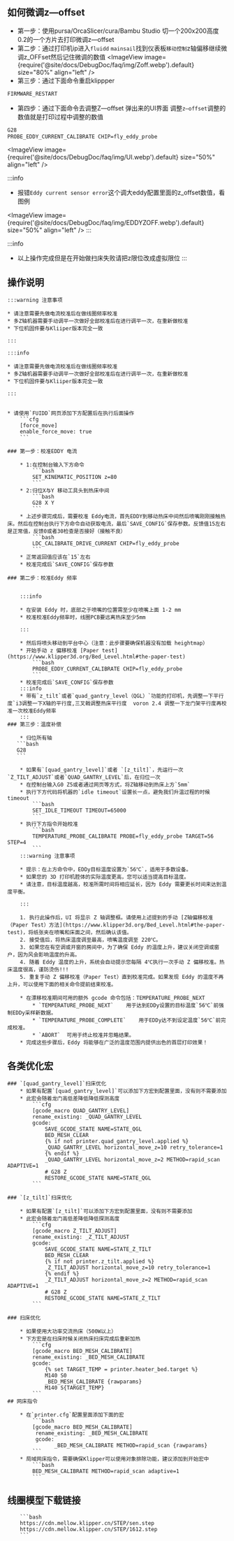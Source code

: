 
## 如何微调z—offset
* 第一步：使用pursa/OrcaSlicer/cura/Bambu Studio 切一个200x200高度0.2的一个方片去打印微调z—offset
* 第二步：通过打印机ip进入`fluidd` `mainsail`找到仪表板`移动控制`z轴偏移继续微调z_OFFset然后记住微调的数值
<ImageView image={require('@site/docs/DebugDoc/faq/img/Zoff.webp').default} size="80%" align="left" />
* 第三步：通过下面命令重启klippper
```bash
FIRMWARE_RESTART
```
* 第四步：通过下面命令去调整Z—offset 弹出来的UI界面 调整`z—offset`调整的数值就是打印过程中调整的数值
```bash
G28
PROBE_EDDY_CURRENT_CALIBRATE CHIP=fly_eddy_probe
```
<ImageView image={require('@site/docs/DebugDoc/faq/img/UI.webp').default} size="50%" align="left" />

:::info
* 报错`Eddy current sensor error`这个调大eddy配置里面的z_offset数值，看图例

<ImageView image={require('@site/docs/DebugDoc/faq/img/EDDYZOFF.webp').default} size="50%" align="left" />
:::

:::info
 * 以上操作完成但是在开始做扫床失败请把z限位改成虚拟限位
:::


## 操作说明

    :::warning 注意事项

    * 请注意需要先做电流校准后在做线圈频率校准
    * 多Z轴机器需要手动调平一次做好全部校准后在进行调平一次，在重新做校准
    * 下位机固件要与Kliiper版本完全一致

    :::

    :::info

    * 请注意需要先做电流校准后在做线圈频率校准
    * 多Z轴机器需要手动调平一次做好全部校准后在进行调平一次，在重新做校准
    * 下位机固件要与Kliiper版本完全一致

    :::


    * 请使用`FUIDD`网页添加下方配置后在执行后面操作
        ```cfg
        [force_move]
        enable_force_move: true
        ```

    ### 第一步：校准EDDY 电流

        * 1:在控制台输入下方命令
            ```bash
            SET_KINEMATIC_POSITION z=80
            ```
        * 2:归位X与Y 移动工具头到热床中间
            ```bash
            G28 X Y
            ```
        * 上述步骤完成后，需要校准 Eddy电流，首先EDDY到移动热床中间然后喷嘴刚刚接触热床。然后在控制台执行下方命令自动获取电流，最后`SAVE_CONFIG`保存参数。反馈值15左右是正常值，反馈0或者30检查是否接好（接触不良）
            ```bash
            LDC_CALIBRATE_DRIVE_CURRENT CHIP=fly_eddy_probe
            ```
        * 正常返回值应该在`15`左右
        * 校准完成后`SAVE_CONFIG`保存参数

    ### 第二步：校准Eddy 频率


        :::info

        * 在安装 Eddy 时，底部之于喷嘴的位置需至少在喷嘴上面 1-2 mm
        * 校准校准Eddy频率时，线圈PCB要远离热床至少5mm

        :::

        * 然后将喷头移动到平台中心（注意：此步骤要确保机器没有加载 heightmap）
        * 开始手动 z 偏移校准 [Paper test](https://www.klipper3d.org/Bed_Level.html#the-paper-test)
            ```bash
            PROBE_EDDY_CURRENT_CALIBRATE CHIP=fly_eddy_probe
            ```
        * 校准完成后`SAVE_CONFIG`保存参数
        :::info
        * 带有`z_tilt`或者`quad_gantry_level（QGL）`功能的打印机，先调整一下平行度`i3调整一下X轴的平行度,三叉戟调整热床平行度  voron 2.4 调整一下龙门架平行度再校准一次校准Eddy频率
        :::
    ### 第三步：温度补偿

        * 归位所有轴
       ```bash
       G28
       ```

        * 如果有`[quad_gantry_level]`或者 `[z_tilt]`，先运行一次`Z_TILT_ADJUST`或者`QUAD_GANTRY_LEVEL`后，在归位一次
        * 在控制台输入G0 Z5或者通过网页等方式，将Z轴移动到热床上方`5mm`
        * 执行下方代码将机器的`idle timeout`设置长一点，避免我们升温过程的时候 timeout
            ```bash
            SET_IDLE_TIMEOUT TIMEOUT=65000
            ```
        * 执行下方指令开始校准
            ```bash
            TEMPERATURE_PROBE_CALIBRATE PROBE=fly_eddy_probe TARGET=56 STEP=4
            ```
        :::warning 注意事项

        * 提示：在上方命令中，EDDy目标温度设置为`56℃`，适用于多数设备。
        * 如果您的 3D 打印机腔体的实际温度更高，您可以适当提高目标温度。
        * 请注意，目标温度越高，校准所需时间将相应延长，因为 Eddy 需要更长时间来达到温度平衡。

        :::
    
        1. 执行此操作后，UI 将显示 Z 轴调整框。请使用上述提到的手动 [Z轴偏移校准（Paper Test）方法](https://www.klipper3d.org/Bed_Level.html#the-paper-test)，将纸张夹在喷嘴和床面之间，然后确认该值。
        2. 接受值后，将热床温度调至最高，喷嘴温度调至 220℃。
        3. 如果您在有空调或开窗的房间中，为了确保 Eddy 的温度上升，建议关闭空调或窗户，因为风会影响温度的升高。
        4. 随着 Eddy 温度的上升，系统会自动提示您每隔 4℃执行一次手动 Z 偏移校准。热床温度很高，谨防烫伤!!!
        5. 重复手动 Z 偏移校准（Paper Test）直到校准完成。如果发现 Eddy 的温度不再上升，可以使用下面的相关命令提前结束校准。
        
        * 在漂移校准期间可用的额外 gcode 命令包括：TEMPERATURE_PROBE_NEXT
            * `TEMPERATURE_PROBE_NEXT`    用于达到EDDy设置的目标温度`56℃`前强制EDDy采样新数据。
            * `TEMPERATURE_PROBE_COMPLETE`    用于EDDy达不到设定温度`56℃`前完成校准。
            * `ABORT`  可用于终止校准并忽略结果。
        * 完成这些步骤后，Eddy 将能够在广泛的温度范围内提供出色的首层打印效果！
## 各类优化宏

    ### `[quad_gantry_level]`扫床优化
        * 如果有配置`[quad_gantry_level]`可以添加下方宏到配置里面，没有则不需要添加
        * 此宏会随着龙门高低差降低降低探测高度
            ```cfg
            [gcode_macro QUAD_GANTRY_LEVEL]
            rename_existing: _QUAD_GANTRY_LEVEL
            gcode:
                SAVE_GCODE_STATE NAME=STATE_QGL
                BED_MESH_CLEAR
                {% if not printer.quad_gantry_level.applied %}
                _QUAD_GANTRY_LEVEL horizontal_move_z=10 retry_tolerance=1
                {% endif %}
                _QUAD_GANTRY_LEVEL horizontal_move_z=2 METHOD=rapid_scan ADAPTIVE=1
                # G28 Z
                RESTORE_GCODE_STATE NAME=STATE_QGL
            ```

    ### `[z_tilt]`扫床优化

        * 如果有配置`[z_tilt]`可以添加下方宏到配置里面，没有则不需要添加
        * 此宏会随着龙门高低差降低降低探测高度
            ```cfg
            [gcode_macro Z_TILT_ADJUST]
            rename_existing: _Z_TILT_ADJUST
            gcode:
                SAVE_GCODE_STATE NAME=STATE_Z_TILT
                BED_MESH_CLEAR
                {% if not printer.z_tilt.applied %}
                _Z_TILT_ADJUST horizontal_move_z=10 retry_tolerance=1
                {% endif %}
                _Z_TILT_ADJUST horizontal_move_z=2 METHOD=rapid_scan ADAPTIVE=1
                # G28 Z
                RESTORE_GCODE_STATE NAME=STATE_Z_TILT
            ```

    ### 扫床优化

        * 如果使用大功率交流热床（500W以上）
        * 下方宏是在扫床时候关闭热床扫床完成后重新加热
            ```cfg
            [gcode_macro BED_MESH_CALIBRATE]
            rename_existing: _BED_MESH_CALIBRATE
            gcode:
                {% set TARGET_TEMP = printer.heater_bed.target %}
                M140 S0
                _BED_MESH_CALIBRATE {rawparams}
                M140 S{TARGET_TEMP}
            ```
    ## 网床指令
    
        * 在`printer.cfg`配置里面添加下面的宏
            ```bash
            [gcode_macro BED_MESH_CALIBRATE]
             rename_existing: _BED_MESH_CALIBRATE
             gcode: 
                   _BED_MESH_CALIBRATE METHOD=rapid_scan {rawparams}
            ```
        * 局域网床指令，需要确保Klipper可以使用对象排除功能，建议添加到开始宏中
            ```bash
            BED_MESH_CALIBRATE METHOD=rapid_scan adaptive=1 
            ```

## 线圈模型下载链接

        ```bash
        https://cdn.mellow.klipper.cn/STEP/sen.step
        https://cdn.mellow.klipper.cn/STEP/1612.step
        ```

